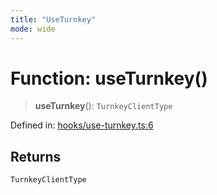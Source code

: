 ```yaml
---
title: "UseTurnkey"
mode: wide
---
```

  
# Function: useTurnkey()

> **useTurnkey**(): `TurnkeyClientType`

Defined in: [hooks/use-turnkey.ts:6](https://github.com/tkhq/sdk/blob/d88b5e1f9a6cca8e54e61f8a127aa90fcebeaa2e/packages/sdk-react/src/hooks/use-turnkey.ts#L6)

## Returns

`TurnkeyClientType`
